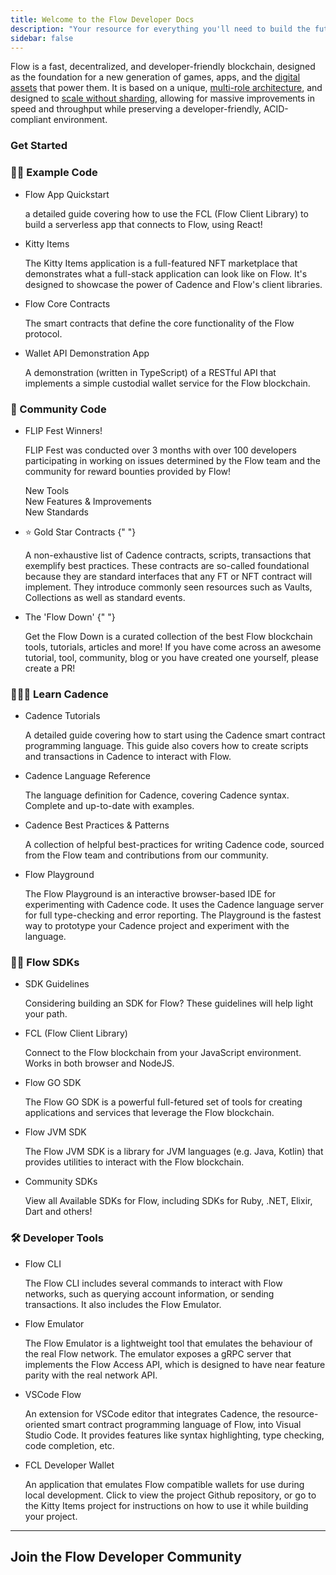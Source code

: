 ```yaml
---
title: Welcome to the Flow Developer Docs
description: "Your resource for everything you'll need to build the future on Flow"
sidebar: false
---
```





‍Flow is a fast, decentralized, and developer-friendly blockchain, designed as the foundation for a new generation of games, apps, and the [digital assets](https://www.onflow.org/post/flow-blockchain-cadence-programming-language-resources-assets) that power them. It is based on a unique, [multi-role architecture](https://www.onflow.org/primer), and designed to [scale without sharding](https://www.onflow.org/post/flow-blockchain-multi-node-architecture-advantages), allowing for massive improvements in speed and throughput while preserving a developer-friendly, ACID-compliant environment.

### Get Started

<div className="homepage-grid">

<div className="grid-item">
<h3>🏃‍♂️ Example Code</h3>

<ul className="grid-item-list">
  <li>
    <TrackingLink  href="/fcl/tutorials/flow-app-quickstart/" eventName="Homepage_link_/fcl/tutorials/flow-app-quickstart/_clicked">Flow App Quickstart</TrackingLink> <br/>
    <p>a detailed guide covering how to use the <TrackingLink href="/flow-js-sdk/" eventName="Homepage_link_/flow-js-sdk/_clicked">FCL (Flow Client Library)</TrackingLink> to build a serverless app that connects to Flow, using React!</p>
  </li>
  <li>
    <TrackingLink href="https://github.com/onflow/kitty-items" eventName="Homepage_link_/kitty-items/_clicked">
    Kitty Items
    </TrackingLink> <br/>
    <p>The Kitty Items application is a full-featured NFT marketplace that demonstrates what a full-stack application can look like on Flow. It's designed to showcase the power of Cadence and Flow's client libraries.</p>
  </li>
  <li>
    <TrackingLink href="https://github.com/onflow/flow-core-contracts" eventName="Homepage_link_/flow-core-contract/_clicked">
    Flow Core Contracts
    </TrackingLink> <br/>
    <p>The smart contracts that define the core functionality of the Flow protocol.</p>
  </li>
  <li>
    <TrackingLink href="https://github.com/flow-hydraulics/flow-wallet-api/tree/main/examples/nextjs-fusd-provider" eventName="Homepage_link_/flow-wallet-api-node-demo/_clicked">
    Wallet API Demonstration App
    </TrackingLink> <br/>
    <p>A demonstration (written in TypeScript) of a RESTful API that implements a simple custodial wallet service for the Flow blockchain.</p>
  </li>
</ul>
</div>

<div className="grid-item">
  <h3>🤝 Community Code</h3>
  <ul className="grid-item-list">
  <li>
    <TrackingLink
      href="/flip-fest-winners/"
      eventName="Homepage_link_/fcl/tutorials/flow-app-quickstart/_clicked"
    >
      FLIP Fest Winners!
    </TrackingLink>
    <br />
    <p>
     FLIP Fest was conducted over 3 months with over 100 developers participating in working on issues determined by
      the Flow team and the community for reward bounties provided by Flow!
    </p>
    <p>
      <TrackingLink
        href="winners/#new-tools"
        eventName="Homepage_link_FLIP-new-tools_clicked"
      >
       New Tools
      </TrackingLink>
      <br />
      <TrackingLink
        href="winners/#new-features--improvements"
        eventName="Homepage_link_FLIP-new-features_clicked">
        New Features & Improvements
      </TrackingLink>
      <br />
      <TrackingLink
        href="winners/#new-features--improvements"
        eventName="Homepage_link_FLIP-new-features_clicked"
      >
        New Standards
      </TrackingLink>
    </p>
  </li>
  <li>
    <TrackingLink
      href="https://github.com/muttoni/gold-star-contracts
"
      eventName="Homepage_link_/gold-star-contracts/_clicked"
    >
     ⭐️ Gold Star Contracts
    </TrackingLink>{" "}
    <br />
    <p>
     A non-exhaustive list of Cadence contracts, scripts, transactions that exemplify best practices.
     These contracts are so-called foundational because they are standard interfaces that any FT or NFT contract will implement. They introduce commonly seen resources such as Vaults, Collections as well as standard events.
    </p>
  </li>
  <li>
    <TrackingLink
      href="https://github.com/ph0ph0/Get-The-Flow-Down"
      eventName="Homepage_link_/get-the-flow-down/_clicked"
    >
      The 'Flow Down'
    </TrackingLink>{" "}
    <br />
    <p>
     Get the Flow Down is a curated collection of the best Flow blockchain tools, tutorials, articles and more! If you have come across an awesome tutorial, tool, community, blog or you have created one yourself, please create a PR!
    </p>
  </li>
</ul>

</div>

<div className="grid-item">
<h3>🏄🏼‍♂️ Learn Cadence</h3>

  <ul className="grid-item-list">
  <li>
    <TrackingLink href="/cadence/tutorial/01-first-steps/" eventName="Homepage_link_/cadence/tutorial/01-first-steps/_clicked">Cadence Tutorials</TrackingLink> <br/>
    <p>A detailed guide covering how to start using the Cadence smart contract programming language. This guide also covers how to create scripts and transactions in Cadence to interact with Flow.</p>
  </li>
  <li>
    <TrackingLink href="/cadence/language/" eventName="Homepage_link_/cadence/language/_clicked">
    Cadence Language Reference
    </TrackingLink> <br/>
    <p>The language definition for Cadence, covering Cadence syntax. Complete and up-to-date with examples.</p>
  </li>
  <li>
    <TrackingLink href="/cadence/design-patterns/" eventName="Homepage_link_/cadence/design-patterns/_clicked">
    Cadence Best Practices & Patterns
    </TrackingLink> <br/>
    <p>A collection of helpful best-practices for writing Cadence code, sourced from the Flow team and contributions from our community.</p>
  </li>
  <li>
    <TrackingLink href="https://play.onflow.org/" eventName="Homepage_link_/https://play.onflow.org/_clicked">
    Flow Playground
    </TrackingLink> <br/>
    <p>The Flow Playground is an interactive browser-based IDE for experimenting with Cadence code. It uses the Cadence language server for full type-checking and error reporting. The Playground is the fastest way to prototype your Cadence project and experiment with the language.</p>
  </li>

</ul>
</div>

<div className="grid-item">
<h3>👩‍💻 Flow SDKs</h3>

<ul className="grid-item-list">
   <li>
    <TrackingLink href="/sdk-guidelines/" eventName="Homepage_link_/sdk-guidelines/_clicked">
    SDK Guidelines
    </TrackingLink> <br/>
    <p>Considering building an SDK for Flow? These guidelines will help light your path.</p>
  </li>
  <li>
    <TrackingLink href="/fcl/" eventName="Homepage_link_/fcl/_clicked">
    FCL (Flow Client Library)
    </TrackingLink> <br/>
    <p>Connect to the Flow blockchain from your JavaScript environment. Works in both browser and NodeJS.</p>
  </li>
  <li>
    <TrackingLink href="/flow-go-sdk/" eventName="Homepage_link_/flow-go-sdk/_clicked">Flow GO SDK</TrackingLink> <br/>
    <p>The Flow GO SDK is a powerful full-fetured set of tools for creating applications and services that leverage the Flow blockchain.</p>
  </li>
  <li>
    <TrackingLink href="https://github.com/onflow/flow-jvm-sdk" eventName="Homepage_link_/conre-contracts/_clicked">
    Flow JVM SDK
    </TrackingLink> <br/>
    <p>The Flow JVM SDK is a library for JVM languages (e.g. Java, Kotlin) that provides utilities to interact with the Flow blockchain.</p>
  </li>
 <li>
    <TrackingLink href="/sdks/" eventName="Homepage_link_/sdks/_clicked">
    Community SDKs
    </TrackingLink> <br/>
    <p>View all Available SDKs for Flow, including SDKs for Ruby, .NET, Elixir, Dart and others!</p>
  </li>

</ul>
</div>
  
<div className="grid-item">
<h3>🛠 Developer Tools</h3>
  <ul className="grid-item-list">
  <li>
    <TrackingLink href="/flow-cli/" eventName="Homepage_link_/flow-cli/_clicked">
   Flow CLI
    </TrackingLink> <br/>
    <p>The Flow CLI includes several commands to interact with Flow networks, such as querying account information, or sending transactions. It also includes the Flow Emulator.</p>
  </li>
  <li>
    <TrackingLink href="https://github.com/onflow/flow-emulator/blob/master/README.md" eventName="Homepage_link_/https://github.com/onflow/flow-emulator/blob/master/README.md/_clicked">Flow Emulator</TrackingLink> <br/>
    <p>The Flow Emulator is a lightweight tool that emulates the behaviour of the real Flow network.
      The emulator exposes a gRPC server that implements the Flow Access API, which is designed to have near feature parity with the real network API.</p>
  </li>
  <li>
    <TrackingLink href="/vscode-extension/" eventName="Homepage_link_/vscode-extension/_clicked">
    VSCode Flow
    </TrackingLink> <br/>
    <p>An extension for VSCode editor that integrates Cadence, the resource-oriented smart contract programming language of Flow, into Visual Studio Code. It provides features like syntax highlighting, type checking, code completion, etc.</p>
  </li>
  <li>
    <TrackingLink href="https://github.com/onflow/fcl-dev-wallet" eventName="Homepage_link_/kitty-items/_clicked">
    FCL Developer Wallet
    </TrackingLink> <br/>
    <p>An application that emulates Flow compatible wallets for use during local development. Click to view the project Github repository, or go to the Kitty Items project for instructions on how to use it while building your project.</p>
  </li>
</ul>

</div>
</div>


---

## Join the Flow Developer Community 


<TrackingLink href="https://github.com/onflow" eventName="Homepage_link_/github_link/_clicked">
    <IconGithub style={{marginRight: 10}} size={42}/> 
</TrackingLink>

<TrackingLink href="https://discord.gg/mDvccFPx" eventName="Homepage_link_/discord_link/_clicked">
 <IconDiscord style={{marginRight: 10}}  size={42}/>
</TrackingLink>  
 
<TrackingLink href="https://forum.onflow.org/" eventName="Homepage_link_/discourse_link/_clicked">
 <IconDiscourse style={{marginRight: 10}}    size={42}/>  
</TrackingLink>
